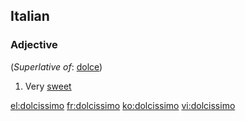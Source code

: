 ==Italian==

===Adjective===
{{it-adj-sup|dolcissim}} (''Superlative of'': [[dolce]])

# Very [[sweet]]

[[el:dolcissimo]]
[[fr:dolcissimo]]
[[ko:dolcissimo]]
[[vi:dolcissimo]]